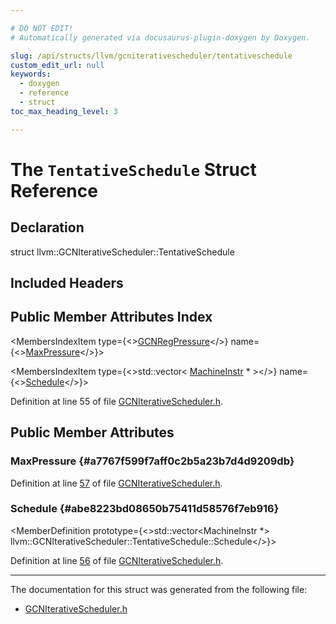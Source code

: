 ```yaml
---

# DO NOT EDIT!
# Automatically generated via docusaurus-plugin-doxygen by Doxygen.

slug: /api/structs/llvm/gcniterativescheduler/tentativeschedule
custom_edit_url: null
keywords:
  - doxygen
  - reference
  - struct
toc_max_heading_level: 3

---
```





# The `TentativeSchedule` Struct Reference

<DoxygenPage pluginConfig={pluginConfig}>



## Declaration

<CodeBlock>struct llvm::GCNIterativeScheduler::TentativeSchedule</CodeBlock>

## Included Headers

<IncludesList>
<IncludesListItem
  filePath="Target/AMDGPU/GCNIterativeScheduler.h"
  permalink="/docs/api/files/lib/lib/target/lib/target/amdgpu/gcniterativescheduler-h"
  isLocal="true" />
</IncludesList>

## Public Member Attributes Index

<MembersIndex>

<MembersIndexItem
  type={<><a href="/docs/api/structs/llvm/gcnregpressure">GCNRegPressure</a></>}
  name={<><a href="#a7767f599f7aff0c2b5a23b7d4d9209db">MaxPressure</a></>}>
</MembersIndexItem>

<MembersIndexItem
  type={<>std::vector&lt; <a href="/docs/api/classes/llvm/machineinstr">MachineInstr</a> &#42; &gt;</>}
  name={<><a href="#abe8223bd08650b75411d58576f7eb916">Schedule</a></>}>
</MembersIndexItem>

</MembersIndex>


Definition at line 55 of file <a href="/docs/api/files/lib/lib/target/lib/target/amdgpu/gcniterativescheduler-h">GCNIterativeScheduler.h</a>.

<SectionDefinition>

## Public Member Attributes

### MaxPressure {#a7767f599f7aff0c2b5a23b7d4d9209db}

<MemberDefinition
  prototype="GCNRegPressure llvm::GCNIterativeScheduler::TentativeSchedule::MaxPressure">

Definition at line <a href="/docs/api/files/lib/lib/target/lib/target/amdgpu/gcniterativescheduler-h/#l00057">57</a> of file <a href="/docs/api/files/lib/lib/target/lib/target/amdgpu/gcniterativescheduler-h">GCNIterativeScheduler.h</a>.
</MemberDefinition>

### Schedule {#abe8223bd08650b75411d58576f7eb916}

<MemberDefinition
  prototype={<>std::vector&lt;MachineInstr &#42;&gt; llvm::GCNIterativeScheduler::TentativeSchedule::Schedule</>}>

Definition at line <a href="/docs/api/files/lib/lib/target/lib/target/amdgpu/gcniterativescheduler-h/#l00056">56</a> of file <a href="/docs/api/files/lib/lib/target/lib/target/amdgpu/gcniterativescheduler-h">GCNIterativeScheduler.h</a>.
</MemberDefinition>

</SectionDefinition>

<hr/>

The documentation for this struct was generated from the following file:

<ul>
<li><a href="/docs/api/files/lib/lib/target/lib/target/amdgpu/gcniterativescheduler-h">GCNIterativeScheduler.h</a></li>
</ul>

</DoxygenPage>
